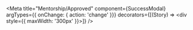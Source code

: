 
<Meta
  title="Mentorship/Approved"
  component={SuccessModal}
  argTypes={{ onChange: { action: 'change' }}}
  decorators={[(Story) => <div style={{ maxWidth: '300px' }}><Story/></div>]}
/>

<Canvas>
  <Story name="Default">
    <SuccessModal type="Mentor" username="John Doe" />
  </Story>
</Canvas>

